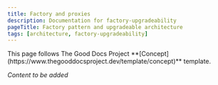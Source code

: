 ```yaml
---
title: Factory and proxies
description: Documentation for factory-upgradeability
pageTitle: Factory pattern and upgradeable architecture
tags: [architecture, factory-upgradeability]
---
```


<Callout type="info" title="Template guide">
  This page follows The Good Docs Project
  **[Concept](https://www.thegooddocsproject.dev/template/concept)** template.
</Callout>

_Content to be added_
